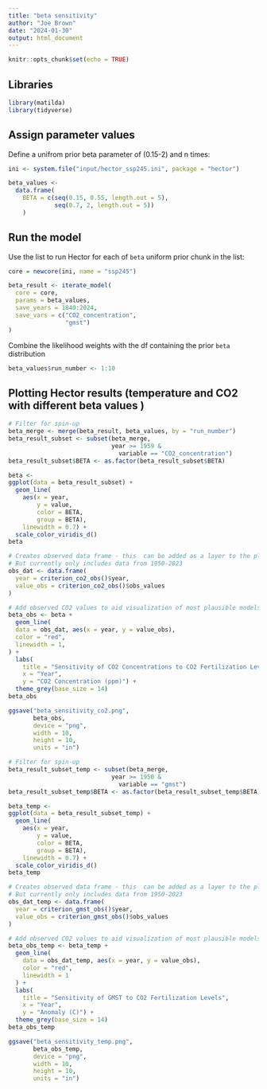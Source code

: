 ```yaml
---
title: "beta sensitivity"
author: "Joe Brown"
date: "2024-01-30"
output: html_document
---
```


```r
knitr::opts_chunk$set(echo = TRUE)
```

## Libraries
```r
library(matilda)
library(tidyverse)
```


## Assign parameter values

Define a unifrom prior beta parameter of (0.15-2) and n times:

```r

ini <- system.file("input/hector_ssp245.ini", package = "hector")

beta_values <- 
  data.frame(
    BETA = c(seq(0.15, 0.55, length.out = 5), 
             seq(0.7, 2, length.out = 5))
    ) 

```

## Run the model

Use the list to run Hector for each of `beta` uniform prior chunk in the list:

```r
core = newcore(ini, name = "ssp245")

beta_result <- iterate_model(
  core = core,
  params = beta_values,
  save_years = 1840:2024,
  save_vars = c("CO2_concentration",
                "gmst")
)

```

Combine the likelihood weights with the df containing the prior `beta` distribution

```r
beta_values$run_number <- 1:10

```

## Plotting Hector results (temperature and CO2 with different beta values )
```r
# Filter for spin-up
beta_merge <- merge(beta_result, beta_values, by = "run_number")
beta_result_subset <- subset(beta_merge, 
                             year >= 1959 & 
                               variable == "CO2_concentration")
beta_result_subset$BETA <- as.factor(beta_result_subset$BETA)

beta <- 
ggplot(data = beta_result_subset) +
  geom_line(
    aes(x = year, 
        y = value,
        color = BETA,
        group = BETA),
    linewidth = 0.7) +
  scale_color_viridis_d()
beta

# Creates observed data frame - this  can be added as a layer to the plot
# But currently only includes data from 1950-2023
obs_dat <- data.frame(
  year = criterion_co2_obs()$year,
  value_obs = criterion_co2_obs()$obs_values
)

# Add observed CO2 values to aid visualization of most plausible models
beta_obs <- beta + 
  geom_line(
  data = obs_dat, aes(x = year, y = value_obs),
  color = "red",
  linewidth = 1,
) +
  labs(
    title = "Sensitivity of CO2 Concentrations to CO2 Fertilization Levels",
    x = "Year",
    y = "CO2 Concentration (ppm)") +
  theme_grey(base_size = 14)
beta_obs

ggsave("beta_sensitivity_co2.png",
       beta_obs,
       device = "png",
       width = 10,
       height = 10,
       units = "in")
```

```r
# Filter for spin-up
beta_result_subset_temp <- subset(beta_merge, 
                             year >= 1950 & 
                               variable == "gmst")
beta_result_subset_temp$BETA <- as.factor(beta_result_subset_temp$BETA)

beta_temp <- 
ggplot(data = beta_result_subset_temp) +
  geom_line(
    aes(x = year, 
        y = value,
        color = BETA,
        group = BETA),
    linewidth = 0.7) +
  scale_color_viridis_d()
beta_temp

# Creates observed data frame - this  can be added as a layer to the plot
# But currently only includes data from 1950-2023
obs_dat_temp <- data.frame(
  year = criterion_gmst_obs()$year,
  value_obs = criterion_gmst_obs()$obs_values
)

# Add observed CO2 values to aid visualization of most plausible models
beta_obs_temp <- beta_temp + 
  geom_line(
    data = obs_dat_temp, aes(x = year, y = value_obs),
    color = "red",
    linewidth = 1
  ) +
  labs(
    title = "Sensitivity of GMST to CO2 Fertilization Levels",
    x = "Year",
    y = "Anomaly (C)") +
  theme_grey(base_size = 14)
beta_obs_temp

ggsave("beta_sensitivity_temp.png",
       beta_obs_temp,
       device = "png",
       width = 10,
       height = 10,
       units = "in")


```

